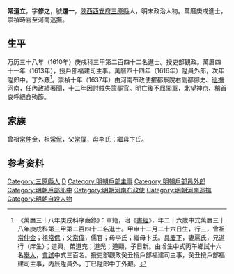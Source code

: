 {{明清人物信息框
| 姓名 = 常道立
| 原名 =
| 圖片名稱= 
| 圖片大小 =
| 圖片說明 = 
| 最高職務 =  巡撫河南都察院右副都御史
| 國家 = 大明 
| 爵位 =
| 籍貫 = [[陝西|陝西]][[西安府|西安府]][[三原縣|三原縣]]
| 族裔 = 
| 旗籍 = 
| 字號 = 字修之，號還一
| 諡號 =
| 出生日期 = 萬曆十二年十二月二十六日（1585年）
| 出生地點 =
| 逝世日期 = 崇禎十七年（1644年）
| 逝世地點 =
| 墓葬 =
| 配偶 = 扈氏
| 親屬 = 
| 出身 =
* 萬曆三十八年庚戌科同進士出身
| 經歷 =
| 著作 =  
}}
'''常道立'''{{BD|1585年||1644年||C}}，字'''修之'''，號'''還一'''，[[陝西|陝西]][[西安府|西安府]][[三原縣|三原縣]]人，明末政治人物。萬曆庚戌進士，崇禎時官至河南巡撫。

==生平==
万历三十八年（1610年）庚戌科三甲第二百四十二名進士。授吏部觀政。萬曆四十一年（1613年），授戶部福建司主事。萬曆四十四年（1616年）陞員外郎，次年陞郎中。丁外艱<ref>《萬曆三十八年庚戌科序齒錄》：軍籍，治《[[書經|書經]]》，年二十六歲中式萬曆三十八年庚戌科第三甲第二百四十二名進士。甲申十二月二十六日生，行三，曾祖[[常仲金|常仲金]]；祖[[常侃|常侃]]；父[[常偉|常偉]]，儒官；母李氏；繼母卞氏。[[具慶下|具慶下]]，妻扈氏，兄道行（庠生）；道興，弟道充；道光；道顯，子日新。由增生中式丙午鄉試十六名[[舉人|舉人]]，[[會試|會試]]中式三百名。授吏部觀政癸丑授戶部福建司主事，癸丑授戶部福建司主事，丙辰陞員外，丁巳陞郎中丁外艱。</ref>。崇禎十年（1637年）由河南布政使擢都察院右副都御史、[[河南巡撫|巡撫河南]]，任內政績著聞，十二年因討賊失策罷官。明亡後不屈闖軍，北望神京、稽首哀呼絕食殉節。

==家族==
曾祖[[常仲金|常仲金]]，祖[[常侃|常侃]]，父[[常偉|常偉]]，母李氏；繼母卞氏。

== 参考资料 ==
{{reflist}}

{{萬曆三十八年庚戌科殿试金榜}}

{{Authority control}}

{{DEFAULTSORT:Chang常}}
[[Category:三原縣人|Category:三原縣人]]
[[Category:常姓|D]]
[[Category:明朝戶部主事|Category:明朝戶部主事]]
[[Category:明朝戶部員外郎|Category:明朝戶部員外郎]]
[[Category:明朝戶部郎中|Category:明朝戶部郎中]]
[[Category:明朝河南布政使|Category:明朝河南布政使]]
[[Category:明朝河南巡撫|Category:明朝河南巡撫]]
[[Category:明朝自殺人物|Category:明朝自殺人物]]


{{明朝人物小作品}}